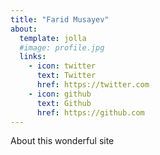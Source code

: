 ```yaml
---
title: "Farid Musayev"
about:
  template: jolla
  #image: profile.jpg
  links:
    - icon: twitter
      text: Twitter
      href: https://twitter.com
    - icon: github
      text: Github
      href: https://github.com
---
```

About this wonderful site
